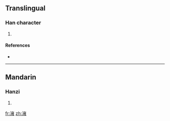 ==Translingual==

===Han character===
{{Han char|rn=85|rad=水|as=13|sn=16|four=3011<sub>4</sub>|canj=水卜女土 (EYVG)}}

# {{defn|Han|sort=水13}}

====References====
* {{Han ref|kx=0653.160|dkj=18403|hdz=31764.050|uh=6FAD|ud=28589|bh=E9E9|bd=59881}}

----

==Mandarin==

===Hanzi===
{{cmn-hanzi|pin=[[yōng]] ([[yong1]])|wg=yung<sup>1</sup>}}

# {{defn|Mandarin}}

[[fr:澭]]
[[zh:澭]]